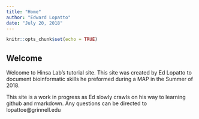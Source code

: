 ```yaml
---
title: "Home"
author: "Edward Lopatto"
date: "July 20, 2018"
---
```


```r
knitr::opts_chunk$set(echo = TRUE)
```

## Welcome

Welcome to Hinsa Lab's tutorial site. This site was created by Ed Lopatto to document bioinformatic skills he preformed during a MAP in the Summer of 2018. 

This site is a work in progress as Ed slowly crawls on his way to learning github and rmarkdown.
Any questions can be directed to lopattoe@grinnell.edu 

